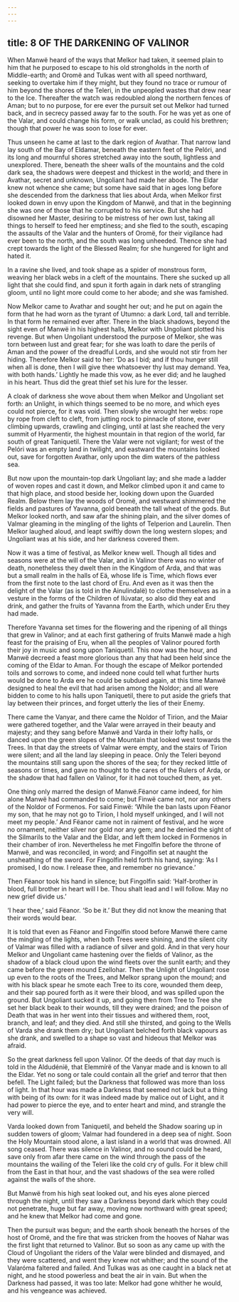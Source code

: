 ```yaml
---
---
---
```

title: 8 OF THE DARKENING OF VALINOR
---



When Manwë heard of the ways that Melkor had taken, it seemed plain to him that he purposed to escape to his old strongholds in the north of Middle-earth; and Oromë and Tulkas went with all speed northward, seeking to overtake him if they might, but they found no trace or rumour of him beyond the shores of the Teleri, in the unpeopled wastes that drew near to the Ice. Thereafter the watch was redoubled along the northern fences of Aman; but to no purpose, for ere ever the pursuit set out Melkor had turned back, and in secrecy passed away far to the south. For he was yet as one of the Valar, and could change his form, or walk unclad, as could his brethren; though that power he was soon to lose for ever.

Thus unseen he came at last to the dark region of Avathar. That narrow land lay south of the Bay of Eldamar, beneath the eastern feet of the Pelóri, and its long and mournful shores stretched away into the south, lightless and unexplored. There, beneath the sheer walls of the mountains and the cold dark sea, the shadows were deepest and thickest in the world; and there in Avathar, secret and unknown, Ungoliant had made her abode. The Eldar knew not whence she came; but some have said that in ages long before she descended from the darkness that lies about Arda, when Melkor first looked down in envy upon the Kingdom of Manwë, and that in the beginning she was one of those that he corrupted to his service. But she had disowned her Master, desiring to be mistress of her own lust, taking all things to herself to feed her emptiness; and she fled to the south, escaping the assaults of the Valar and the hunters of Oromë, for their vigilance had ever been to the north, and the south was long unheeded. Thence she had crept towards the light of the Blessed Realm; for she hungered for light and hated it.

In a ravine she lived, and took shape as a spider of monstrous form, weaving her black webs in a cleft of the mountains. There she sucked up all light that she could find, and spun it forth again in dark nets of strangling gloom, until no light more could come to her abode; and she was famished.

Now Melkor came to Avathar and sought her out; and he put on again the form that he had worn as the tyrant of Utumno: a dark Lord, tall and terrible. In that form he remained ever after. There in the black shadows, beyond the sight even of Manwë in his highest halls, Melkor with Ungoliant plotted his revenge. But when Ungoliant understood the purpose of Melkor, she was torn between lust and great fear; for she was loath to dare the perils of Aman and the power of the dreadful Lords, and she would not stir from her hiding. Therefore Melkor said to her: ‘Do as I bid; and if thou hunger still when all is done, then I will give thee whatsoever thy lust may demand. Yea, with both hands.’ Lightly he made this vow, as he ever did; and he laughed in his heart. Thus did the great thief set his lure for the lesser.

A cloak of darkness she wove about them when Melkor and Ungoliant set forth: an Unlight, in which things seemed to be no more, and which eyes could not pierce, for it was void. Then slowly she wrought her webs: rope by rope from cleft to cleft, from jutting rock to pinnacle of stone, ever climbing upwards, crawling and clinging, until at last she reached the very summit of Hyarmentir, the highest mountain in that region of the world, far south of great Taniquetil. There the Valar were not vigilant; for west of the Pelóri was an empty land in twilight, and eastward the mountains looked out, save for forgotten Avathar, only upon the dim waters of the pathless sea.

But now upon the mountain-top dark Ungoliant lay; and she made a ladder of woven ropes and cast it down, and Melkor climbed upon it and came to that high place, and stood beside her, looking down upon the Guarded Realm. Below them lay the woods of Oromë, and westward shimmered the fields and pastures of Yavanna, gold beneath the tall wheat of the gods. But Melkor looked north, and saw afar the shining plain, and the silver domes of Valmar gleaming in the mingling of the lights of Telperion and Laurelin. Then Melkor laughed aloud, and leapt swiftly down the long western slopes; and Ungoliant was at his side, and her darkness covered them.

Now it was a time of festival, as Melkor knew well. Though all tides and seasons were at the will of the Valar, and in Valinor there was no winter of death, nonetheless they dwelt then in the Kingdom of Arda, and that was but a small realm in the halls of Eä, whose life is Time, which flows ever from the first note to the last chord of Eru. And even as it was then the delight of the Valar (as is told in the Ainulindalë) to clothe themselves as in a vesture in the forms of the Children of Ilúvatar, so also did they eat and drink, and gather the fruits of Yavanna from the Earth, which under Eru they had made.

Therefore Yavanna set times for the flowering and the ripening of all things that grew in Valinor; and at each first gathering of fruits Manwë made a high feast for the praising of Eru, when all the peoples of Valinor poured forth their joy in music and song upon Taniquetil. This now was the hour, and Manwë decreed a feast more glorious than any that had been held since the coming of the Eldar to Aman. For though the escape of Melkor portended toils and sorrows to come, and indeed none could tell what further hurts would be done to Arda ere he could be subdued again, at this time Manwë designed to heal the evil that had arisen among the Noldor; and all were bidden to come to his halls upon Taniquetil, there to put aside the griefs that lay between their princes, and forget utterly the lies of their Enemy.

There came the Vanyar, and there came the Noldor of Tirion, and the Maiar were gathered together, and the Valar were arrayed in their beauty and majesty; and they sang before Manwë and Varda in their lofty halls, or danced upon the green slopes of the Mountain that looked west towards the Trees. In that day the streets of Valmar were empty, and the stairs of Tirion were silent; and all the land lay sleeping in peace. Only the Teleri beyond the mountains still sang upon the shores of the sea; for they recked little of seasons or times, and gave no thought to the cares of the Rulers of Arda, or the shadow that had fallen on Valinor, for it had not touched them, as yet.

One thing only marred the design of Manwë.Fëanor came indeed, for him alone Manwë had commanded to come; but Finwë came not, nor any others of the Noldor of Formenos. For said Finwë: ‘While the ban lasts upon Fëanor my son, that he may not go to Tirion, I hold myself unkinged, and I will not meet my people.’ And Fëanor came not in raiment of festival, and he wore no ornament, neither silver nor gold nor any gem; and he denied the sight of the Silmarils to the Valar and the Eldar, and left them locked in Formenos in their chamber of iron. Nevertheless he met Fingolfin before the throne of Manwë, and was reconciled, in word; and Fingolfin set at naught the unsheathing of the sword. For Fingolfin held forth his hand, saying: ‘As I promised, I do now. I release thee, and remember no grievance.’

Then Fëanor took his hand in silence; but Fingolfin said: ‘Half-brother in blood, full brother in heart will I be. Thou shalt lead and I will follow. May no new grief divide us.’

‘I hear thee,’ said Fëanor. ‘So be it.’ But they did not know the meaning that their words would bear.

It is told that even as Fëanor and Fingolfin stood before Manwë there came the mingling of the lights, when both Trees were shining, and the silent city of Valmar was filled with a radiance of silver and gold. And in that very hour Melkor and Ungoliant came hastening over the fields of Valinor, as the shadow of a black cloud upon the wind fleets over the sunlit earth; and they came before the green mound Ezellohar. Then the Unlight of Ungoliant rose up even to the roots of the Trees, and Melkor sprang upon the mound; and with his black spear he smote each Tree to its core, wounded them deep, and their sap poured forth as it were their blood, and was spilled upon the ground. But Ungoliant sucked it up, and going then from Tree to Tree she set her black beak to their wounds, till they were drained; and the poison of Death that was in her went into their tissues and withered them, root, branch, and leaf; and they died. And still she thirsted, and going to the Wells of Varda she drank them dry; but Ungoliant belched forth black vapours as she drank, and swelled to a shape so vast and hideous that Melkor was afraid.


So the great darkness fell upon Valinor. Of the deeds of that day much is told in the Aldudénië, that Elemmírë of the Vanyar made and is known to all the Eldar. Yet no song or tale could contain all the grief and terror that then befell. The Light failed; but the Darkness that followed was more than loss of light. In that hour was made a Darkness that seemed not lack but a thing with being of its own: for it was indeed made by malice out of Light, and it had power to pierce the eye, and to enter heart and mind, and strangle the very will.

Varda looked down from Taniquetil, and beheld the Shadow soaring up in sudden towers of gloom; Valmar had foundered in a deep sea of night. Soon the Holy Mountain stood alone, a last island in a world that was drowned. All song ceased. There was silence in Valinor, and no sound could be heard, save only from afar there came on the wind through the pass of the mountains the wailing of the Teleri like the cold cry of gulls. For it blew chill from the East in that hour, and the vast shadows of the sea were rolled against the walls of the shore.

But Manwë from his high seat looked out, and his eyes alone pierced through the night, until they saw a Darkness beyond dark which they could not penetrate, huge but far away, moving now northward with great speed; and he knew that Melkor had come and gone.

Then the pursuit was begun; and the earth shook beneath the horses of the host of Oromë, and the fire that was stricken from the hooves of Nahar was the first light that returned to Valinor. But so soon as any came up with the Cloud of Ungoliant the riders of the Valar were blinded and dismayed, and they were scattered, and went they knew not whither; and the sound of the Valaróma faltered and failed. And Tulkas was as one caught in a black net at night, and he stood powerless and beat the air in vain. But when the Darkness had passed, it was too late: Melkor had gone whither he would, and his vengeance was achieved.